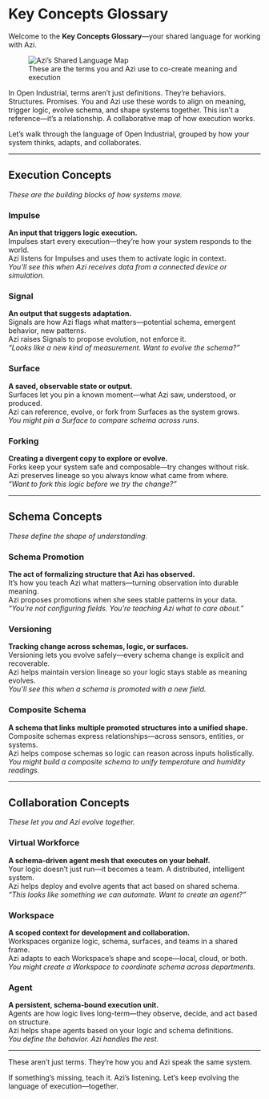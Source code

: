 # Key Concepts Glossary

Welcome to the **Key Concepts Glossary**—your shared language for working with Azi.

<figure class="my-10 flex flex-col items-center text-center max-w-4xl mx-auto">
  <img 
    src="/assets/Azi-Language-Map.png" 
    data-eac-bypass-base
    alt="Azi’s Shared Language Map"
    class="rounded-2xl shadow-xl ring-1 ring-fuchsia-400/30 max-w-full"
  />
  <figcaption class="mt-4 text-sm text-fuchsia-300 tracking-wide uppercase">
    These are the terms you and Azi use to co-create meaning and execution
  </figcaption>
</figure>

In Open Industrial, terms aren’t just definitions. They’re behaviors. Structures. Promises. You and Azi use these words to align on meaning, trigger logic, evolve schema, and shape systems together. This isn’t a reference—it’s a relationship. A collaborative map of how execution works.

Let’s walk through the language of Open Industrial, grouped by how your system thinks, adapts, and collaborates.

---

## Execution Concepts
_These are the building blocks of how systems move._

### Impulse
**An input that triggers logic execution.**  
Impulses start every execution—they’re how your system responds to the world.  
Azi listens for Impulses and uses them to activate logic in context.  
_You’ll see this when Azi receives data from a connected device or simulation._

### Signal
**An output that suggests adaptation.**  
Signals are how Azi flags what matters—potential schema, emergent behavior, new patterns.  
Azi raises Signals to propose evolution, not enforce it.  
_“Looks like a new kind of measurement. Want to evolve the schema?”_

### Surface
**A saved, observable state or output.**  
Surfaces let you pin a known moment—what Azi saw, understood, or produced.  
Azi can reference, evolve, or fork from Surfaces as the system grows.  
_You might pin a Surface to compare schema across runs._

### Forking
**Creating a divergent copy to explore or evolve.**  
Forks keep your system safe and composable—try changes without risk.  
Azi preserves lineage so you always know what came from where.  
_“Want to fork this logic before we try the change?”_

---

## Schema Concepts
_These define the shape of understanding._

### Schema Promotion
**The act of formalizing structure that Azi has observed.**  
It’s how you teach Azi what matters—turning observation into durable meaning.  
Azi proposes promotions when she sees stable patterns in your data.  
_“You’re not configuring fields. You’re teaching Azi what to care about.”_

### Versioning
**Tracking change across schemas, logic, or surfaces.**  
Versioning lets you evolve safely—every schema change is explicit and recoverable.  
Azi helps maintain version lineage so your logic stays stable as meaning evolves.  
_You’ll see this when a schema is promoted with a new field._

### Composite Schema
**A schema that links multiple promoted structures into a unified shape.**  
Composite schemas express relationships—across sensors, entities, or systems.  
Azi helps compose schemas so logic can reason across inputs holistically.  
_You might build a composite schema to unify temperature and humidity readings._

---

## Collaboration Concepts
_These let you and Azi evolve together._

### Virtual Workforce
**A schema-driven agent mesh that executes on your behalf.**  
Your logic doesn’t just run—it becomes a team. A distributed, intelligent system.  
Azi helps deploy and evolve agents that act based on shared schema.  
_“This looks like something we can automate. Want to create an agent?”_

### Workspace
**A scoped context for development and collaboration.**  
Workspaces organize logic, schema, surfaces, and teams in a shared frame.  
Azi adapts to each Workspace’s shape and scope—local, cloud, or both.  
_You might create a Workspace to coordinate schema across departments._

### Agent
**A persistent, schema-bound execution unit.**  
Agents are how logic lives long-term—they observe, decide, and act based on structure.  
Azi helps shape agents based on your logic and schema definitions.  
_You define the behavior. Azi handles the rest._

---

These aren’t just terms. They’re how you and Azi speak the same system.

If something’s missing, teach it. Azi’s listening.
Let’s keep evolving the language of execution—together.

